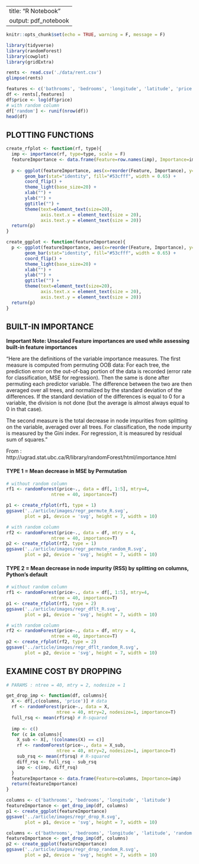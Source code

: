 ---
title: "R Notebook"
output: pdf_notebook
 ---

```r
knitr::opts_chunk$set(echo = TRUE, warning = F, message = F)
```

```r
library(tidyverse)
library(randomForest)
library(cowplot)
library(gridExtra)
```

```r
rents <- read.csv('./data/rent.csv')
glimpse(rents)
```

```r
features <- c('bathrooms', 'bedrooms', 'longitude', 'latitude', 'price')
df <- rents[,features]
df$price <- log(df$price)
# with random column
df['random'] <- runif(nrow(df))
head(df)
```

## PLOTTING FUNCTIONS

```r
create_rfplot <- function(rf, type){
  imp <- importance(rf, type=type, scale = F)
  featureImportance <- data.frame(Feature=row.names(imp), Importance=imp[,1])
  
  p <- ggplot(featureImportance, aes(x=reorder(Feature, Importance), y=Importance)) +
       geom_bar(stat="identity", fill="#53cfff", width = 0.65) +
       coord_flip() + 
       theme_light(base_size=20) +
       xlab("") +
       ylab("") + 
       ggtitle("") +
       theme(text=element_text(size=20), 
             axis.text.x = element_text(size = 20),
             axis.text.y = element_text(size = 20))
  return(p)
}

create_ggplot <- function(featureImportance){
  p <- ggplot(featureImportance, aes(x=reorder(Feature, Importance), y=Importance)) +
       geom_bar(stat="identity", fill="#53cfff", width = 0.65) +
       coord_flip() + 
       theme_light(base_size=20) +
       xlab("") +
       ylab("") + 
       ggtitle("") +
       theme(text=element_text(size=20), 
             axis.text.x = element_text(size = 20),
             axis.text.y = element_text(size = 20))
  return(p)
}
```

## BUILT-IN IMPORTANCE

**Important Note: Unscaled Feature importances are used while assessing built-in feature importances**

"Here are the definitions of the variable importance measures. The first measure is computed from permuting OOB data: For each tree, the prediction error on the out-of-bag portion of the data is recorded (error rate for classification, MSE for regression). Then the same is done after permuting each predictor variable. The difference between the two are then averaged over all trees, and normalized by the standard deviation of the differences. If the standard deviation of the differences is equal to 0 for a variable, the division is not done (but the average is almost always equal to 0 in that case).

The second measure is the total decrease in node impurities from splitting on the variable, averaged over all trees. For classification, the node impurity is measured by the Gini index. For regression, it is measured by residual sum of squares."

From : http://ugrad.stat.ubc.ca/R/library/randomForest/html/importance.html


#### TYPE 1 = Mean decrease in MSE by **Permutation**

```r
# without random column
rf1 <- randomForest(price~., data = df[, 1:5], mtry=4,
                 ntree = 40, importance=T)

p1 <- create_rfplot(rf1, type = 1)
ggsave('../article/images/regr_permute_R.svg',
       plot = p1, device = 'svg', height = 7, width = 10)
```

```r
# with random column
rf2 <- randomForest(price~., data = df, mtry = 4,
                 ntree = 40, importance=T)
p2 <- create_rfplot(rf2, type = 1)
ggsave('../article/images/regr_permute_random_R.svg',
       plot = p2, device = 'svg', height = 7, width = 10)
```

#### TYPE 2 = Mean decrease in node impurity (RSS) by splitting on columns, **Python's default**

```r
# without random column
rf1 <- randomForest(price~., data = df[, 1:5], mtry=4,
                 ntree = 40, importance=T)
p1 <- create_rfplot(rf1, type = 2)
ggsave('../article/images/regr_dflt_R.svg',
       plot = p1, device = 'svg', height = 7, width = 10)
```


```r
# with random column
rf2 <- randomForest(price~., data = df, mtry = 4,
                 ntree = 40, importance=T)
p2 <- create_rfplot(rf2, type = 2)
ggsave('../article/images/regr_dflt_random_R.svg',
       plot = p2, device = 'svg', height = 7, width = 10)
```



## EXAMINE COST BY DROPPING


```r
# PARAMS : ntree = 40, mtry = 2, nodesize = 1

get_drop_imp <- function(df, columns){
  X <- df[,c(columns, 'price')] # data
  rf <- randomForest(price~., data = X,
                   ntree = 40, mtry=2, nodesize=1, importance=T)
  full_rsq <- mean(rf$rsq) # R-squared
  
  imp <- c()
  for (c in columns){
    X_sub <- X[, !(colnames(X) == c)]
    rf <- randomForest(price~., data = X_sub,
                   ntree = 40, mtry=2, nodesize=1, importance=T)
    sub_rsq <- mean(rf$rsq) # R-squared
    diff_rsq <- full_rsq - sub_rsq
    imp <- c(imp, diff_rsq)
  }
  featureImportance <- data.frame(Feature=columns, Importance=imp)
  return(featureImportance)
}
```

```r
columns <- c('bathrooms', 'bedrooms', 'longitude', 'latitude')
featureImportance <- get_drop_imp(df, columns)
p1 <- create_ggplot(featureImportance)
ggsave('../article/images/regr_drop_R.svg',
       plot = p1, device = 'svg', height = 7, width = 10)
```

```r
columns <- c('bathrooms', 'bedrooms', 'longitude', 'latitude', 'random')
featureImportance <- get_drop_imp(df, columns)
p2 <- create_ggplot(featureImportance)
ggsave('../article/images/regr_drop_random_R.svg',
       plot = p2, device = 'svg', height = 7, width = 10)
```



